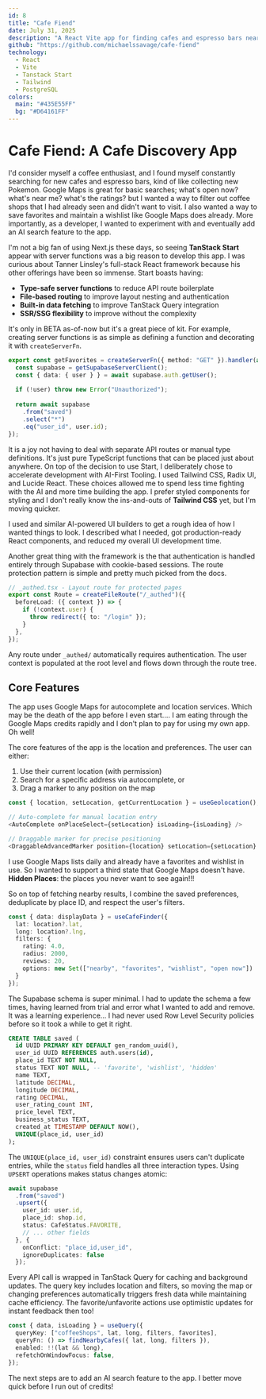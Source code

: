 ```yaml
---
id: 8
title: "Cafe Fiend"
date: July 31, 2025
description: "A React Vite app for finding cafes and espresso bars nearby."
github: "https://github.com/michaelssavage/cafe-fiend"
technology:
  - React
  - Vite
  - Tanstack Start
  - Tailwind
  - PostgreSQL
colors:
  main: "#435E55FF"
  bg: "#D64161FF"
---
```


# Cafe Fiend: A Cafe Discovery App

I'd consider myself a coffee enthusiast, and I found myself constantly searching for new cafes and espresso bars, kind of like collecting new Pokemon. Google Maps is great for basic searches; what's open now? what's near me? what's the ratings? but I wanted a way to filter out coffee shops that I had already seen and didn't want to visit. I also wanted a way to save favorites and maintain a wishlist like Google Maps does already. More importantly, as a developer, I wanted to experiment with <Anchor link="https://tanstack.com/start/latest" text="TanStack Start" variant="link" isExternal /> and eventually add an AI search feature to the app.

I'm not a big fan of using Next.js these days, so seeing **TanStack Start** appear with server functions was a big reason to develop this app. I was curious about Tanner Linsley's full-stack React framework because his other offerings have been so immense. Start boasts having:

- **Type-safe server functions** to reduce API route boilerplate
- **File-based routing** to improve layout nesting and authentication
- **Built-in data fetching** to improve TanStack Query integration
- **SSR/SSG flexibility** to improve without the complexity

It's only in BETA as-of-now but it's a great piece of kit. For example, creating server functions is as simple as defining a function and decorating it with `createServerFn`.

```typescript
export const getFavorites = createServerFn({ method: "GET" }).handler(async () => {
  const supabase = getSupabaseServerClient();
  const { data: { user } } = await supabase.auth.getUser();
  
  if (!user) throw new Error("Unauthorized");
  
  return await supabase
    .from("saved")
    .select("*")
    .eq("user_id", user.id);
});
```

It is a joy not having to deal with separate API routes or manual type definitions. It's just pure TypeScript functions that can be placed just about anywhere. On top of the decision to use Start, I deliberately chose to accelerate development with AI-First Tooling. I used Tailwind CSS, Radix UI, and Lucide React. These choices allowed me to spend less time fighting with the AI and more time building the app. I prefer styled components for styling and I don't really know the ins-and-outs of **Tailwind CSS** yet, but I'm moving quicker.

I used <Anchor link="https://v0.dev" text="v0.dev" variant="link" isExternal /> and similar AI-powered UI builders to get a rough idea of how I wanted things to look. I described what I needed, got production-ready React components, and reduced my overall UI development time.

Another great thing with the framework is the that authentication is handled entirely through Supabase with cookie-based sessions. The route protection pattern is simple and pretty much picked from the docs.

```typescript
// _authed.tsx - Layout route for protected pages
export const Route = createFileRoute("/_authed")({
  beforeLoad: ({ context }) => {
    if (!context.user) {
      throw redirect({ to: "/login" });
    }
  },
});
```

Any route under `_authed/` automatically requires authentication. The user context is populated at the root level and flows down through the route tree.

## Core Features

The app uses Google Maps for autocomplete and location services. Which may be the death of the app before I even start.... I am eating through the Google Maps credits rapidly and I don't plan to pay for using my own app. Oh well!

The core features of the app is the location and preferences. The user can either:
1. Use their current location (with permission)
2. Search for a specific address via autocomplete, or
3. Drag a marker to any position on the map

```typescript
const { location, setLocation, getCurrentLocation } = useGeolocation();

// Auto-complete for manual location entry
<AutoComplete onPlaceSelect={setLocation} isLoading={isLoading} />

// Draggable marker for precise positioning
<DraggableAdvancedMarker position={location} setLocation={setLocation} />
```

I use Google Maps lists daily and already have a favorites and wishlist in use. So I wanted to support a third state that Google Maps doesn't have. **Hidden Places**: the places you never want to see again!!!

So on top of fetching nearby results, I combine the saved preferences, deduplicate by place ID, and respect the user's filters.


```typescript
const { data: displayData } = useCafeFinder({
  lat: location?.lat,
  long: location?.lng,
  filters: {
    rating: 4.0,
    radius: 2000,
    reviews: 20,
    options: new Set(["nearby", "favorites", "wishlist", "open now"])
  }
});
```

The Supabase schema is super minimal. I had to update the schema a few times, having learned from trial and error what I wanted to add and remove. It was a learning experience... I had never used Row Level Security policies before so it took a while to get it right. 

```sql
CREATE TABLE saved (
  id UUID PRIMARY KEY DEFAULT gen_random_uuid(),
  user_id UUID REFERENCES auth.users(id),
  place_id TEXT NOT NULL,
  status TEXT NOT NULL, -- 'favorite', 'wishlist', 'hidden'
  name TEXT,
  latitude DECIMAL,
  longitude DECIMAL,
  rating DECIMAL,
  user_rating_count INT,
  price_level TEXT,
  business_status TEXT,
  created_at TIMESTAMP DEFAULT NOW(),
  UNIQUE(place_id, user_id)
);
```

The `UNIQUE(place_id, user_id)` constraint ensures users can't duplicate entries, while the `status` field handles all three interaction types. Using `UPSERT` operations makes status changes atomic:

```typescript
await supabase
  .from("saved")
  .upsert({
    user_id: user.id,
    place_id: shop.id,
    status: CafeStatus.FAVORITE,
    // ... other fields
  }, {
    onConflict: "place_id,user_id",
    ignoreDuplicates: false
  });
```

Every API call is wrapped in TanStack Query for caching and background updates. The query key includes location and filters, so moving the map or changing preferences automatically triggers fresh data while maintaining cache efficiency. The favorite/unfavorite actions use optimistic updates for instant feedback then too!

```typescript
const { data, isLoading } = useQuery({
  queryKey: ["coffeeShops", lat, long, filters, favorites],
  queryFn: () => findNearbyCafes({ lat, long, filters }),
  enabled: !!(lat && long),
  refetchOnWindowFocus: false,
});
```

The next steps are to add an AI search feature to the app. I better move quick before I run out of credits! 
